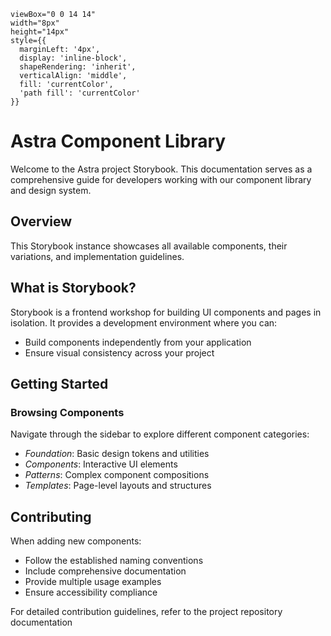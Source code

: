 
    viewBox="0 0 14 14" 
    width="8px" 
    height="14px" 
    style={{ 
      marginLeft: '4px',
      display: 'inline-block',
      shapeRendering: 'inherit',
      verticalAlign: 'middle',
      fill: 'currentColor',
      'path fill': 'currentColor'
    }}
>
  <path d="m11.1 7.35-5.5 5.5a.5.5 0 0 1-.7-.7L10.04 7 4.9 1.85a.5.5 0 1 1 .7-.7l5.5 5.5c.2.2.2.5 0 .7Z" />
</svg>

<Meta title="Configure" />

# Astra Component Library

Welcome to the Astra project Storybook. This documentation serves as a comprehensive guide for developers working with our component library and design system.

## Overview

This Storybook instance showcases all available components, their variations, and implementation guidelines.

## What is Storybook?

Storybook is a frontend workshop for building UI components and pages in isolation. It provides a development environment where you can:

- Build components independently from your application
- Ensure visual consistency across your project

## Getting Started

### Browsing Components

Navigate through the sidebar to explore different component categories:

- *Foundation*: Basic design tokens and utilities
- *Components*: Interactive UI elements
- *Patterns*: Complex component compositions
- *Templates*: Page-level layouts and structures

## Contributing

When adding new components:

- Follow the established naming conventions
- Include comprehensive documentation
- Provide multiple usage examples
- Ensure accessibility compliance

For detailed contribution guidelines, refer to the project repository documentation